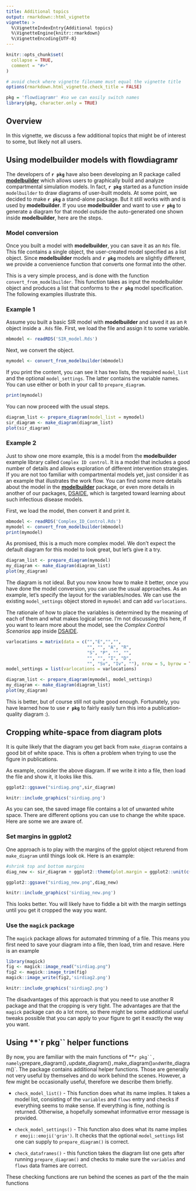 ```yaml
---
title: Additional topics
output: rmarkdown::html_vignette
vignette: >
  %\VignetteIndexEntry{Additional topics}
  %\VignetteEngine{knitr::rmarkdown}
  %\VignetteEncoding{UTF-8}
---
```


```r
knitr::opts_chunk$set(
  collapse = TRUE,
  comment = "#>"
)

# avoid check where vignette filename must equal the vignette title
options(rmarkdown.html_vignette.check_title = FALSE)
```

```r
pkg = 'flowdiagramr' #so we can easily switch names
library(pkg, character.only = TRUE)
```


## Overview

In this vignette, we discuss a few additional topics that might be of interest to some, but likely not all users.


## Using modelbuilder models with flowdiagramr

The developers of **`r pkg`** have also been developing an R package called [**modelbuilder**](https://ahgroup.github.io/modelbuilder/) which allows users to graphically build and analyze compartmental simulation models. In fact, **`r pkg`** started as a function inside `modelbuilder` to draw diagrams of user-built models. At some point, we decided to make **`r pkg`** a stand-alone package. But it still works with and is used by **modelbuilder**. If you use **modelbuilder** and want to use **`r pkg`** to generate a diagram for that model outside the auto-generated one shown inside **modelbuilder**, here are the steps.


### Model conversion

Once you built a model with **modelbuilder**, you can save it as an `Rds` file. This file contains a single object, the user-created model specified as a list object.
Since **modelbuilder** models and **`r pkg`** models are slightly different, we provide a convenience function that converts one format into the other. 

This is a very simple process, and is done with the function `convert_from_modelbuilder`. This function takes as input the modelbuilder object and produces a list that conforms to the **`r pkg`** model specification. The following examples illustrate this.

### Example 1

Assume you built a basic SIR model with **modelbuilder** and saved it as an `R` object inside a `.Rds` file. 
First, we load the file and assign it to some variable.

```r
mbmodel <- readRDS('SIR_model.Rds')
```

Next, we convert the object.

```r
mymodel <- convert_from_modelbuilder(mbmodel)
```

If you print the content, you can see it has two lists, the required `model_list` and the optional `model_settings`. The latter contains 
the variable names. You can use either or both in your call to `prepare_diagram`. 

```r
print(mymodel)
```

You can now proceed with the usual steps.

```r
diagram_list <- prepare_diagram(model_list = mymodel)
sir_diagram <- make_diagram(diagram_list)
plot(sir_diagram)
```

### Example 2

Just to show one more example, this is a model from the **modelbuilder** example library called `Complex ID control`. It is a model that includes a good number of details and allows exploration of different intervention strategies. If you are not too familiar with compartmental models yet, just consider it as an example that illustrates the work flow. You can find some more details about the model in the [**modelbuilder**](https://ahgroup.github.io/modelbuilder/) package, or even more details in another of our packages, [DSAIDE](https://ahgroup.github.io/DSAIDE/), which is targeted toward learning about such infectious disease models.

First, we load the model, then convert it and print it.

```r
mbmodel <- readRDS('Complex_ID_Control.Rds')
mymodel <- convert_from_modelbuilder(mbmodel)
print(mymodel)
```

As promised, this is a much more complex model. We don't expect the default diagram for this model to look great, but let's give it a try. 

```r
diagram_list <- prepare_diagram(mymodel) 
my_diagram <- make_diagram(diagram_list)
plot(my_diagram)
```

The diagram is not ideal. But you now know how to make it better, once you have done the model conversion, you can use the usual approaches.
As an example, let's specify the layout for the variables/nodes. We can use the existing `model_settings` object stored in `mymodel` and can add `varlocations`.

The rationale of how to place the variables is determined by the meaning of each of them and what makes logical sense. I'm not discussing this here, if you want to learn more about the model, see the _Complex Control Scenarios_ app inside [DSAIDE](https://ahgroup.github.io/DSAIDE/).

```r
varlocations = matrix(data = c("","E","","",
                               "", "", "A", "R",
                               "S", "P", "", "",
                               "", "", "I", "D",
                               "", "Sv", "Iv", ""), nrow = 5, byrow = TRUE)
model_settings = list(varlocations = varlocations)
```


```r
diagram_list <- prepare_diagram(mymodel, model_settings)
my_diagram <- make_diagram(diagram_list)
plot(my_diagram)
```


This is better, but of course still not quite good enough. Fortunately, you have learned how to use **`r pkg`** to fairly easily turn this into a publication-quality diagram :).


## Cropping white-space from diagram plots

It is quite likely that the diagram you get back from `make_diagram` contains a good bit of white space. This is often a problem when trying to use the figure in publications.

As example, consider the above diagram. If we write it into a file, then load the file and show it, it looks like this.

```r
ggplot2::ggsave("sirdiag.png",sir_diagram)
```

```r
knitr::include_graphics('sirdiag.png')
```

As you can see, the saved image file contains a lot of unwanted white space. There are different options you can use to change the white space. Here are some we are aware of.

### Set margins in ggplot2

One approach is to play with the margins of the gpplot object returend from `make_diagram` until things look ok. 
Here is an example:

```r
#shrink top and bottom margins
diag_new <- sir_diagram + ggplot2::theme(plot.margin = ggplot2::unit(c(-7,0,-7,0), "in"))
```

```r
ggplot2::ggsave("sirdiag_new.png",diag_new)
```

```r
knitr::include_graphics('sirdiag_new.png')
```

This looks better. You will likely have to fiddle a bit with the margin settings until you get it cropped the way you want.



### Use the `magick` package

The `magick` package allows for automated trimming of a file. 
This means you first need to save your diagram into a file, then load, trim and resave.
Here is an example

```r
library(magick)
fig <- magick::image_read("sirdiag.png")
fig2 <- magick::image_trim(fig)
magick::image_write(fig2,'sirdiag2.png')
```


```r
knitr::include_graphics('sirdiag2.png')
```


The disadvantages of this approach is that you need to use another R package and that the cropping is very tight. The advantages are that the `magick` package can do a lot more, so there might be some additional useful tweaks possible that you can apply to your figure to get it exactly the way you want.


## Using **`r pkg`` helper functions

By now, you are familiar with the main functions of **`r pkg``, namely `prepare_diagram()`, `update_diagram()`, `make_diagram()` and `write_diagram()`. The package contains additional helper functions. Those are generally not very useful by themselves and do work behind the scenes. However, a few might be occasionally useful, therefore we describe them briefly.

* `check_model_list()` - This function does what its name implies. It takes a model list, consisting of the `variables` and `flows` entry and checks if everything seems to make sense. If everything is fine, nothing is returned. Otherwise, a hopefully somewhat informative error message is provided.

* `check_model_settings()` - This function also does what its name implies `r emoji::emoji('grin')`. It checks that the optional `model_settings` list one can supply to `prepare_diagram()` is correct.

* `check_dataframes()` - this function takes the diagram list one gets after running `prepare_diagram()` and checks to make sure the `variables` and `flows` data frames are correct.


These checking functions are run behind the scenes as part of the the main functions


